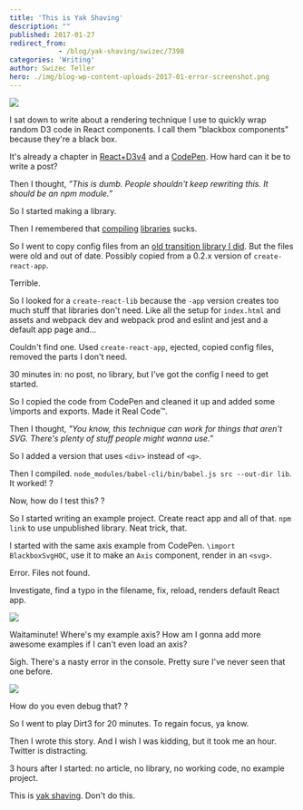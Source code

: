 ```yaml
---
title: 'This is Yak Shaving'
description: ""
published: 2017-01-27
redirect_from: 
            - /blog/yak-shaving/swizec/7398
categories: 'Writing'
author: Swizec Teller
hero: ./img/blog-wp-content-uploads-2017-01-error-screenshot.png
---
```

![](./img/t0XHtgJ.gif)



I sat down to write about a rendering technique I use to quickly wrap random D3 code in React components. I call them "blackbox components" because they're a black box.



It's already a chapter in [React+D3v4](https://gumroad.com/l/mTWg) and a [CodePen](https://codepen.io/swizec/pen/woNjVw). How hard can it be to write a post?



Then I thought, _”This is dumb. People shouldn't keep rewriting this. It should be an npm module.”_



So I started making a library.



Then I remembered that [compiling](https://swizec.com/blog/livecoding-19-its-hard-to-package-a-library/swizec/6927) [libraries](https://swizec.com/blog/livecoding-21-use-babel-for-libraries-not-webpack/swizec/6982) sucks.



So I went to copy config files from an [old transition library I did](https://github.com/Swizec/react-transitionable-component). But the files were old and out of date. Possibly copied from a 0.2.x version of `create-react-app`.



Terrible.



So I looked for a `create-react-lib` because the `-app` version creates too much stuff that libraries don't need. Like all the setup for `index.html` and assets and webpack dev and webpack prod and eslint and jest and a default app page and…



Couldn't find one. Used `create-react-app`, ejected, copied config files, removed the parts I don't need.



30 minutes in: no post, no library, but I’ve got the config I need to get started.



So I copied the code from CodePen and cleaned it up and added some \\imports and exports. Made it Real Code™.



Then I thought, _"You know, this technique can work for things that aren't SVG. There's plenty of stuff people might wanna use."_



So I added a version that uses `<div>` instead of `<g>`.



Then I compiled. `node_modules/babel-cli/bin/babel.js src --out-dir lib`. It worked! ?



Now, how do I test this? ?



So I started writing an example project. Create react app and all of that. `npm link` to use unpublished library. Neat trick, that.



I started with the same axis example from CodePen. `\import BlackboxSvgHOC`, use it to make an `Axis` component, render in an `<svg>`.



Error. Files not found.



Investigate, find a typo in the filename, fix, reload, renders default React app.



![](./img/blog-wp-content-uploads-2017-01-default-app.gif)



Waitaminute! Where's my example axis? How am I gonna add more awesome examples if I can't even load an axis?



Sigh. There's a nasty error in the console. Pretty sure I've never seen that one before.



![](./img/blog-wp-content-uploads-2017-01-error-screenshot.png)



How do you even debug that? ?



So I went to play Dirt3 for 20 minutes. To regain focus, ya know.



Then I wrote this story. And I wish I was kidding, but it took me an hour. Twitter is distracting.



3 hours after I started: no article, no library, no working code, no example project.



This is [yak shaving](https://en.wiktionary.org/wiki/yak_shaving). Don't do this.